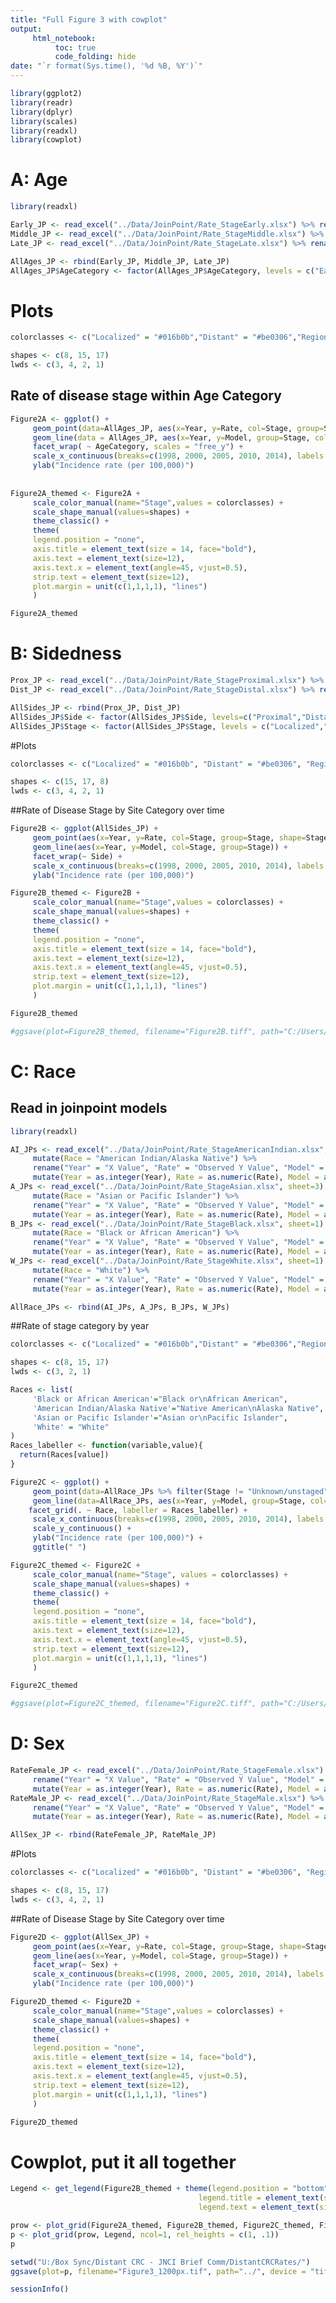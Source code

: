 ```yaml
---
title: "Full Figure 3 with cowplot"
output: 
     html_notebook:
          toc: true
          code_folding: hide
date: "`r format(Sys.time(), '%d %B, %Y')`"
---
```


```r
library(ggplot2)
library(readr)
library(dplyr)
library(scales)
library(readxl)
library(cowplot)
```


# A: Age
```r
library(readxl)
```


```r
Early_JP <- read_excel("../Data/JoinPoint/Rate_StageEarly.xlsx") %>% rename("Year" = "X Value", "Model" = "Modeleded Y Value", "Rate" = "Observed Y Value") %>% mutate(Year = as.integer(Year), Model = as.numeric(Model), Rate = as.numeric(Rate), AgeCategory = "Early")
Middle_JP <- read_excel("../Data/JoinPoint/Rate_StageMiddle.xlsx") %>% rename("Year" = "X Value", "Model" = "Modeleded Y Value", "Rate" = "Observed Y Value") %>% mutate(Year = as.integer(Year), Model = as.numeric(Model), Rate = as.numeric(Rate), AgeCategory = "Middle")
Late_JP <- read_excel("../Data/JoinPoint/Rate_StageLate.xlsx") %>% rename("Year" = "X Value", "Model" = "Modeleded Y Value", "Rate" = "Observed Y Value") %>% mutate(Year = as.integer(Year), Model = as.numeric(Model), Rate = as.numeric(Rate), AgeCategory = "Late")

AllAges_JP <- rbind(Early_JP, Middle_JP, Late_JP)
AllAges_JP$AgeCategory <- factor(AllAges_JP$AgeCategory, levels = c("Early","Middle","Late"))
```


# Plots

```r
colorclasses <- c("Localized" = "#016b0b","Distant" = "#be0306","Regional" = "#ffb401")

shapes <- c(8, 15, 17)
lwds <- c(3, 4, 2, 1)

```


## Rate of disease stage within Age Category
```r

Figure2A <- ggplot() + 
     geom_point(data=AllAges_JP, aes(x=Year, y=Rate, col=Stage, group=Stage, shape=Stage), size=2) + 
     geom_line(data = AllAges_JP, aes(x=Year, y=Model, group=Stage, col=Stage)) + 
     facet_wrap( ~ AgeCategory, scales = "free_y") + 
     scale_x_continuous(breaks=c(1998, 2000, 2005, 2010, 2014), labels = c("1998", "2000", "2005", "2010", "2014"), minor_breaks = seq(1998,2014,1)) + 
     ylab("Incidence rate (per 100,000)")
 
     
Figure2A_themed <- Figure2A + 
     scale_color_manual(name="Stage",values = colorclasses) +
     scale_shape_manual(values=shapes) + 
     theme_classic() + 
     theme(
     legend.position = "none",
     axis.title = element_text(size = 14, face="bold"),
     axis.text = element_text(size=12),
     axis.text.x = element_text(angle=45, vjust=0.5),
     strip.text = element_text(size=12),
     plot.margin = unit(c(1,1,1,1), "lines")
     )

Figure2A_themed
```

# B: Sidedness
```r
Prox_JP <- read_excel("../Data/JoinPoint/Rate_StageProximal.xlsx") %>% rename("Year" = "X Value", "Rate" = "Observed Y Value", "Model" = "Modeleded Y Value") %>% mutate(Year = as.integer(Year), Rate = as.numeric(Rate), Model = as.numeric(Model), Side = "Proximal")
Dist_JP <- read_excel("../Data/JoinPoint/Rate_StageDistal.xlsx") %>% rename("Year" = "X Value", "Rate" = "Observed Y Value", "Model" = "Modeleded Y Value") %>% mutate(Year = as.integer(Year), Rate = as.numeric(Rate), Model = as.numeric(Model), Side = "Distal")

AllSides_JP <- rbind(Prox_JP, Dist_JP)
AllSides_JP$Side <- factor(AllSides_JP$Side, levels=c("Proximal","Distal"))
AllSides_JP$Stage <- factor(AllSides_JP$Stage, levels = c("Localized","Regional","Distant"))
```


#Plots

```r
colorclasses <- c("Localized" = "#016b0b", "Distant" = "#be0306", "Regional" = "#ffb401")

shapes <- c(15, 17, 8)
lwds <- c(3, 4, 2, 1)
```


##Rate of Disease Stage by Site Category over time
```r
Figure2B <- ggplot(AllSides_JP) + 
     geom_point(aes(x=Year, y=Rate, col=Stage, group=Stage, shape=Stage), size=2) + 
     geom_line(aes(x=Year, y=Model, col=Stage, group=Stage)) + 
     facet_wrap(~ Side) + 
     scale_x_continuous(breaks=c(1998, 2000, 2005, 2010, 2014), labels = c("1998", "2000", "2005", "2010", "2014"), minor_breaks = seq(1998,2014,1)) + 
     ylab("Incidence rate (per 100,000)")

Figure2B_themed <- Figure2B + 
     scale_color_manual(name="Stage",values = colorclasses) +
     scale_shape_manual(values=shapes) + 
     theme_classic() + 
     theme(
     legend.position = "none",
     axis.title = element_text(size = 14, face="bold"),
     axis.text = element_text(size=12),
     axis.text.x = element_text(angle=45, vjust=0.5),
     strip.text = element_text(size=12),
     plot.margin = unit(c(1,1,1,1), "lines")
     )

Figure2B_themed

#ggsave(plot=Figure2B_themed, filename="Figure2B.tiff", path="C:/Users/gaugustus/Documents/Success_Docs/Pubs/DistantCRC_BriefComm", device = "tiff", width=16, height=10, units="cm", dpi = 300)
```

# C: Race

## Read in joinpoint models
```r
library(readxl)
```

```r
AI_JPs <- read_excel("../Data/JoinPoint/Rate_StageAmericanIndian.xlsx", sheet=3) %>% 
     mutate(Race = "American Indian/Alaska Native") %>% 
     rename("Year" = "X Value", "Rate" = "Observed Y Value", "Model" = "Modeleded Y Value") %>% 
     mutate(Year = as.integer(Year), Rate = as.numeric(Rate), Model = as.numeric(Model), APC=NULL)
A_JPs <- read_excel("../Data/JoinPoint/Rate_StageAsian.xlsx", sheet=3) %>% 
     mutate(Race = "Asian or Pacific Islander") %>% 
     rename("Year" = "X Value", "Rate" = "Observed Y Value", "Model" = "Modeleded Y Value") %>% 
     mutate(Year = as.integer(Year), Rate = as.numeric(Rate), Model = as.numeric(Model))
B_JPs <- read_excel("../Data/JoinPoint/Rate_StageBlack.xlsx", sheet=1) %>% 
     mutate(Race = "Black or African American") %>% 
     rename("Year" = "X Value", "Rate" = "Observed Y Value", "Model" = "Modeleded Y Value") %>% 
     mutate(Year = as.integer(Year), Rate = as.numeric(Rate), Model = as.numeric(Model))
W_JPs <- read_excel("../Data/JoinPoint/Rate_StageWhite.xlsx", sheet=1) %>% 
     mutate(Race = "White") %>% 
     rename("Year" = "X Value", "Rate" = "Observed Y Value", "Model" = "Modeleded Y Value") %>% 
     mutate(Year = as.integer(Year), Rate = as.numeric(Rate), Model = as.numeric(Model), X__1=NULL, X__2=NULL)

AllRace_JPs <- rbind(AI_JPs, A_JPs, B_JPs, W_JPs)
```



##Rate of stage category by year

```r
colorclasses <- c("Localized" = "#016b0b","Distant" = "#be0306","Regional" = "#ffb401")

shapes <- c(8, 15, 17)
lwds <- c(3, 2, 1)

```

```r
Races <- list(
     'Black or African American'="Black or\nAfrican American",
     'American Indian/Alaska Native'="Native American\nAlaska Native",
     'Asian or Pacific Islander'="Asian or\nPacific Islander",
     'White' = "White"
)
Races_labeller <- function(variable,value){
  return(Races[value])
}

```

```r
Figure2C <- ggplot() + 
     geom_point(data=AllRace_JPs %>% filter(Stage != "Unknown/unstaged"), aes(x=Year, y=Rate, col=Stage, group=Stage, shape=Stage), size=2) + 
     geom_line(data=AllRace_JPs, aes(x=Year, y=Model, group=Stage, col=Stage)) +
    facet_grid(. ~ Race, labeller = Races_labeller) +
     scale_x_continuous(breaks=c(1998, 2000, 2005, 2010, 2014), labels = c("1998", "2000", "2005", "2010", "2014"), minor_breaks = seq(1998,2014,1)) + 
     scale_y_continuous() + 
     ylab("Incidence rate (per 100,000)") + 
     ggtitle(" ")

Figure2C_themed <- Figure2C + 
     scale_color_manual(name="Stage", values = colorclasses) +
     scale_shape_manual(values=shapes) + 
     theme_classic() + 
     theme(
     legend.position = "none",
     axis.title = element_text(size = 14, face="bold"),
     axis.text = element_text(size=12),
     axis.text.x = element_text(angle=45, vjust=0.5),
     strip.text = element_text(size=12),
     plot.margin = unit(c(1,1,1,1), "lines")
     )

Figure2C_themed

#ggsave(plot=Figure2C_themed, filename="Figure2C.tiff", path="C:/Users/gaugustus/Documents/Success_Docs/Pubs/DistantCRC_BriefComm/", device = "tiff", width=16, height=10, units="cm", dpi = 300)

```

# D: Sex
```r
RateFemale_JP <- read_excel("../Data/JoinPoint/Rate_StageFemale.xlsx") %>% 
     rename("Year" = "X Value", "Rate" = "Observed Y Value", "Model" = "Modeleded Y Value") %>% 
     mutate(Year = as.integer(Year), Rate = as.numeric(Rate), Model = as.numeric(Model), Sex = "Female")
RateMale_JP <- read_excel("../Data/JoinPoint/Rate_StageMale.xlsx") %>% 
     rename("Year" = "X Value", "Rate" = "Observed Y Value", "Model" = "Modeleded Y Value") %>% 
     mutate(Year = as.integer(Year), Rate = as.numeric(Rate), Model = as.numeric(Model), Sex = "Male")

AllSex_JP <- rbind(RateFemale_JP, RateMale_JP)

```


#Plots

```r
colorclasses <- c("Localized" = "#016b0b", "Distant" = "#be0306", "Regional" = "#ffb401")

shapes <- c(8, 15, 17)
lwds <- c(3, 4, 2, 1)
```


##Rate of Disease Stage by Site Category over time
```r
Figure2D <- ggplot(AllSex_JP) + 
     geom_point(aes(x=Year, y=Rate, col=Stage, group=Stage, shape=Stage), size=2) + 
     geom_line(aes(x=Year, y=Model, col=Stage, group=Stage)) + 
     facet_wrap(~ Sex) + 
     scale_x_continuous(breaks=c(1998, 2000, 2005, 2010, 2014), labels = c("1998", "2000", "2005", "2010", "2014"), minor_breaks = seq(1998,2014,1)) + 
     ylab("Incidence rate (per 100,000)")

Figure2D_themed <- Figure2D + 
     scale_color_manual(name="Stage",values = colorclasses) +
     scale_shape_manual(values=shapes) + 
     theme_classic() + 
     theme(
     legend.position = "none",
     axis.title = element_text(size = 14, face="bold"),
     axis.text = element_text(size=12),
     axis.text.x = element_text(angle=45, vjust=0.5),
     strip.text = element_text(size=12),
     plot.margin = unit(c(1,1,1,1), "lines")
     )

Figure2D_themed
```

# Cowplot, put it all together
```r
Legend <- get_legend(Figure2B_themed + theme(legend.position = "bottom", 
                                          legend.title = element_text(size=14, face="bold"),
                                          legend.text = element_text(size=13))) 
```



```r
prow <- plot_grid(Figure2A_themed, Figure2B_themed, Figure2C_themed, Figure2D_themed, labels = c("A", "B", "C", "D"), hjust = -1.25, nrow = 2, align = "vh", label_size = 26)
p <- plot_grid(prow, Legend, ncol=1, rel_heights = c(1, .1))
p

setwd("U:/Box Sync/Distant CRC - JNCI Brief Comm/DistantCRCRates/")
ggsave(plot=p, filename="Figure3_1200px.tif", path="../", device = "tiff", width=13, height=9, units = "in", dpi=100)

```



```r
sessionInfo()
```

